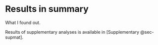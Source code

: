 # Results in summary

What I found out.

Results of supplementary analyses is available in [Supplementary @sec-supmat].
